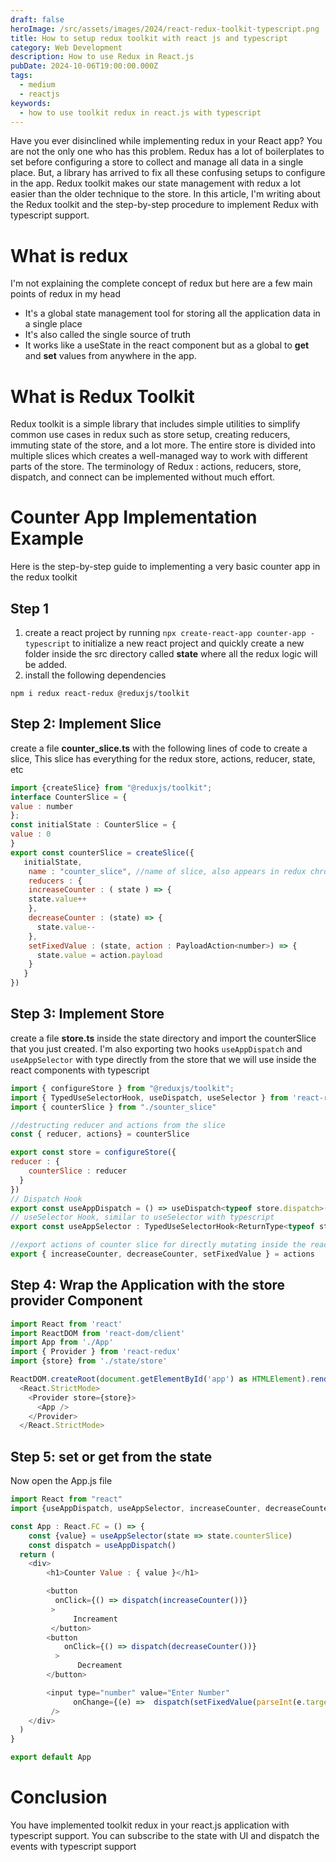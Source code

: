 ```yaml
---
draft: false
heroImage: /src/assets/images/2024/react-redux-toolkit-typescript.png
title: How to setup redux toolkit with react js and typescript
category: Web Development
description: How to use Redux in React.js
pubDate: 2024-10-06T19:00:00.000Z
tags:
  - medium
  - reactjs
keywords:
  - how to use toolkit redux in react.js with typescript
---
```


Have you ever disinclined while implementing redux in your React app? You are not the only one who has this problem. Redux has a lot of boilerplates to set before configuring a store to collect and manage all data in a single place. But, a library has arrived to fix all these confusing setups to configure in the app. Redux toolkit makes our state management with redux a lot easier than the older technique to the store. In this article, I'm writing about the Redux toolkit and the step-by-step procedure to implement Redux with typescript support.

# What is redux

I'm not explaining the complete concept of redux but here are a few main points of redux in my head

- It's a global state management tool for storing all the application data in a single place
- It's also called the single source of truth
- It works like a useState in the react component but as a global to **get** and **set** values from anywhere in the app.

# What is Redux Toolkit

Redux toolkit is a simple library that includes simple utilities to simplify common use cases in redux such as store setup, creating reducers, immuting state of the store, and a lot more. The entire store is divided into multiple slices which creates a well-managed way to work with different parts of the store. The terminology of Redux : actions, reducers, store, dispatch, and connect can be implemented without much effort.

# Counter App Implementation Example

Here is the step-by-step guide to implementing a very basic counter app in the redux toolkit

## Step 1

1. create a react project by running `npx create-react-app counter-app -typescript` to initialize a new react project and quickly create a new folder inside the src directory called **state** where all the redux logic will be added.
2. install the following dependencies

`npm i redux react-redux @reduxjs/toolkit`

## Step 2: Implement Slice

create a file **counter_slice.ts** with the following lines of code to create a slice, This slice has everything for the redux store, actions, reducer, state, etc

```javascript
import {createSlice} from "@reduxjs/toolkit";
interface CounterSlice = {
value : number
};
const initialState : CounterSlice = {
value : 0
}
export const counterSlice = createSlice({
   initialState,
    name : "counter_slice", //name of slice, also appears in redux chrome extension
    reducers : {
    increaseCounter : ( state ) => {
    state.value++
    },
    decreaseCounter : (state) => {
      state.value--
    },
    setFixedValue : (state, action : PayloadAction<number>) => {
      state.value = action.payload
    }
   }
})
```

## Step 3: Implement Store

create a file **store.ts** inside the state directory and import the counterSlice that you just created. I'm also exporting two hooks `useAppDispatch` and `useAppSelector` with type directly from the store that we will use inside the react components with typescript

```javascript
import { configureStore } from "@reduxjs/toolkit";
import { TypedUseSelectorHook, useDispatch, useSelector } from 'react-redux'
import { counterSlice } from "./sounter_slice"

//destructing reducer and actions from the slice
const { reducer, actions} = counterSlice

export const store = configureStore({
reducer : {
    counterSlice : reducer
  }
})
// Dispatch Hook
export const useAppDispatch = () => useDispatch<typeof store.dispatch>()
// useSelector Hook, similar to useSelector with typescript
export const useAppSelector : TypedUseSelectorHook<ReturnType<typeof store.getState>> = useSelector

//export actions of counter slice for directly mutating inside the react components
export { increaseCounter, decreaseCounter, setFixedValue } = actions
```

## Step 4: Wrap the Application with the store provider Component

```javascript
import React from 'react'
import ReactDOM from 'react-dom/client'
import App from './App'
import { Provider } from 'react-redux'
import {store} from './state/store'

ReactDOM.createRoot(document.getElementById('app') as HTMLElement).render(
  <React.StrictMode>
    <Provider store={store}>
      <App />
    </Provider>
  </React.StrictMode>
```

## Step 5: set or get from the state

Now open the App.js file

```javascript
import React from "react"
import {useAppDispatch, useAppSelector, increaseCounter, decreaseCounter, setFixedValue } from "../../state/store"

const App : React.FC = () => {
    const {value} = useAppSelector(state => state.counterSlice)
    const dispatch = useAppDispatch()
  return (
    <div>
        <h1>Counter Value : { value }</h1>

        <button
          onClick={() => dispatch(increaseCounter())}
         >
              Increament
         </button>
        <button
            onClick={() => dispatch(decreaseCounter())}
          >
               Decreament
        </button>

        <input type="number" value="Enter Number"
              onChange={(e) =>  dispatch(setFixedValue(parseInt(e.target.value)))}
         />
    </div>
  )
}

export default App
```

# Conclusion

You have implemented toolkit redux in your react.js application with typescript support. You can subscribe to the state with UI and dispatch the events with typescript support
